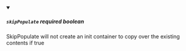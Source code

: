 
<details className="config-field" data-expandable="false" open>
<summary>

##### `skipPopulate` <span class="config-field-required" data-required="false">required</span> <span class="config-field-type">boolean</span> <span class="config-field-default"></span>

SkipPopulate will not create an init container to copy over the existing contents if true

</summary>



</details>
